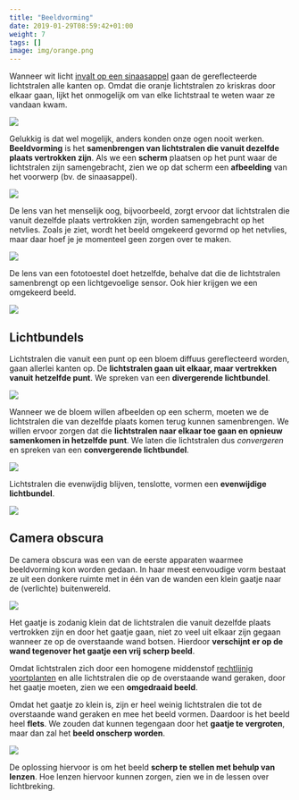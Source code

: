 ```yaml
---
title: "Beeldvorming"
date: 2019-01-29T08:59:42+01:00
weight: 7
tags: []
image: img/orange.png
---
```


Wanneer wit licht [invalt op een sinaasappel](../absorberen_reflecteren_doorlaten#reflectie-absorptie)
gaan de gereflecteerde lichtstralen alle kanten op. Omdat die oranje
lichtstralen zo kriskras door elkaar gaan, lijkt het onmogelijk om van elke
lichtstraal te weten waar ze vandaan kwam.

![](img/orange.png)

Gelukkig is dat wel mogelijk, anders konden onze ogen nooit werken.
**Beeldvorming** is het **samenbrengen van lichtstralen die vanuit dezelfde
plaats vertrokken zijn**. Als we een **scherm** plaatsen op het punt waar de
lichtstralen zijn samengebracht, zien we op dat scherm een **afbeelding** van
het voorwerp <Mute>(bv. de sinaasappel)</Mute>.

![](img/orange_beeldvorming.png)

De lens van het menselijk oog, bijvoorbeeld, zorgt ervoor dat lichtstralen die
vanuit dezelfde plaats vertrokken zijn, worden samengebracht op het netvlies.
Zoals je ziet, wordt het beeld omgekeerd gevormd op het netvlies, maar daar
hoef je je momenteel geen zorgen over te maken.

![](img/oog.png)

De lens van een fototoestel doet hetzelfde, behalve dat die de lichtstralen
samenbrengt op een lichtgevoelige sensor. Ook hier krijgen we een omgekeerd beeld.

![](img/sony_a7ii.png)

## Lichtbundels

Lichtstralen die vanuit een punt op een bloem diffuus gereflecteerd worden,
gaan allerlei kanten op. De **lichtstralen gaan uit elkaar, maar vertrekken
vanuit hetzelfde punt**. We spreken van een **divergerende lichtbundel**.

![](img/divergerend.png)

Wanneer we de bloem willen afbeelden op een scherm, moeten we de lichtstralen
die van dezelfde plaats komen terug kunnen samenbrengen. We willen ervoor
zorgen dat die **lichtstralen naar elkaar toe gaan en opnieuw samenkomen in
hetzelfde punt**. We laten die lichtstralen dus _convergeren_ en spreken van
een **convergerende lichtbundel**.

![](img/convergerend.png)

Lichtstralen die evenwijdig blijven, tenslotte, vormen een **evenwijdige lichtbundel**.

![](img/evenwijdig.png)

## Camera obscura

De camera obscura <Mute text='(Latijn voor "donkere kamer")' /> was een van de
eerste apparaten waarmee beeldvorming kon worden gedaan. In haar meest
eenvoudige vorm bestaat ze uit een donkere ruimte met in één van de
wanden een klein gaatje naar de <Mute>(verlichte)</Mute>
buitenwereld.

![](img/camera_obscura.png)

Het gaatje is zodanig klein dat de lichtstralen die vanuit dezelfde plaats
vertrokken zijn en door het gaatje gaan, niet zo veel uit elkaar zijn gegaan
wanneer ze op de overstaande wand botsen. Hierdoor **verschijnt er op de wand
tegenover het gaatje een vrij scherp beeld**.

Omdat lichtstralen zich <Mute>door een homogene middenstof</Mute>
[rechtlijnig voortplanten](../voortplanting#lichtstralen-gaan-in-een-rechte-lijn) en
alle lichtstralen die op de overstaande wand geraken, door het gaatje
moeten, zien we een **omgedraaid beeld**.

Omdat het gaatje zo klein is, zijn er heel weinig lichtstralen die tot de
overstaande wand geraken en mee het beeld vormen. Daardoor is het beeld heel
**flets**. We zouden dat kunnen tegengaan door het **gaatje te vergroten**,
maar dan zal het **beeld onscherp worden**.

![](img/camera_obscura_large_aperture.png)

De oplossing hiervoor is om het beeld **scherp te stellen met behulp van
lenzen**. Hoe lenzen hiervoor kunnen zorgen, zien we in de lessen over
lichtbreking.
